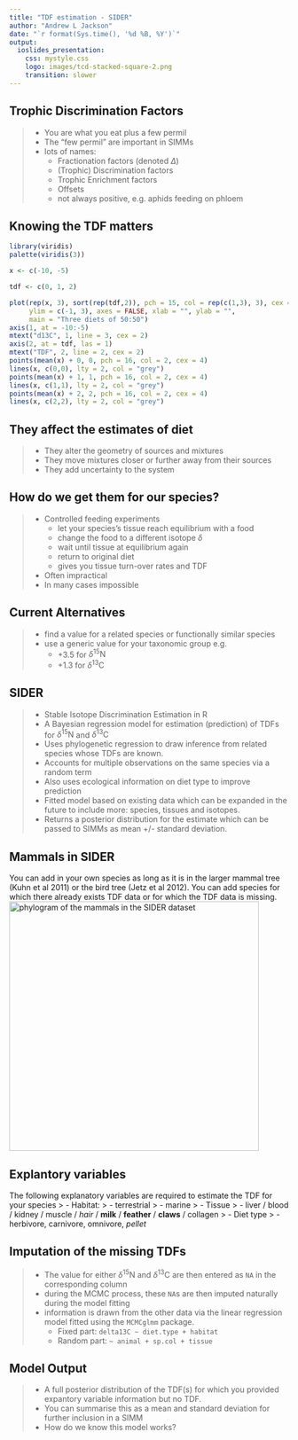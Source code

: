 ```yaml
---
title: "TDF estimation - SIDER"
author: "Andrew L Jackson"
date: "`r format(Sys.time(), '%d %B, %Y')`"
output:
  ioslides_presentation:
    css: mystyle.css
    logo: images/tcd-stacked-square-2.png
    transition: slower
---
```


## Trophic Discrimination Factors
> - You are what you eat plus a few permil
> - The "few permil" are important in SIMMs
> - lots of names:
>     - Fractionation factors (denoted $\Delta$)
>     - (Trophic) Discrimination factors
>     - Trophic Enrichment factors
>     - Offsets
>     - not always positive, e.g. aphids feeding on phloem

## Knowing the TDF matters

```r
library(viridis)
palette(viridis(3))

x <- c(-10, -5)

tdf <- c(0, 1, 2)

plot(rep(x, 3), sort(rep(tdf,2)), pch = 15, col = rep(c(1,3), 3), cex = 4,
     ylim = c(-1, 3), axes = FALSE, xlab = "", ylab = "", 
     main = "Three diets of 50:50")
axis(1, at = -10:-5)
mtext("d13C", 1, line = 3, cex = 2)
axis(2, at = tdf, las = 1)
mtext("TDF", 2, line = 2, cex = 2)
points(mean(x) + 0, 0, pch = 16, col = 2, cex = 4)
lines(x, c(0,0), lty = 2, col = "grey")
points(mean(x) + 1, 1, pch = 16, col = 2, cex = 4)
lines(x, c(1,1), lty = 2, col = "grey")
points(mean(x) + 2, 2, pch = 16, col = 2, cex = 4)
lines(x, c(2,2), lty = 2, col = "grey")
```

## They affect the estimates of diet
> - They alter the geometry of sources and mixtures
> - They move mixtures closer or further away from their sources
> - They add uncertainty to the system

## How do we get them for our species?
> - Controlled feeding experiments
>    - let your species's tissue reach equilibrium with a food
>    - change the food to a different isotope $\delta$
>    - wait until tissue at equilibrium again
>    - return to original diet
>    - gives you tissue turn-over rates and TDF
- Often impractical
- In many cases impossible

## Current Alternatives
> - find a value for a related species or functionally similar species
> - use a generic value for your taxonomic group e.g. 
>    - +3.5 for $\delta^{15}\text{N}$
>    - +1.3 for $\delta^{13}\text{C}$

## SIDER
> - Stable Isotope Discrimination Estimation in R
> - A Bayesian regression model for estimation (prediction) of TDFs for $\delta^{15}\text{N}$ and $\delta^{13}\text{C}$
> - Uses phylogenetic regression to draw inference from related species whose TDFs are known.
> - Accounts for multiple observations on the same species via a random term
> - Also uses ecological information on diet type to improve prediction
> - Fitted model based on existing data which can be expanded in the future to include more: species, tissues and isotopes.
> - Returns a posterior distribution for the estimate which can be passed to SIMMs as mean +/- standard deviation.

## Mammals in SIDER
You can add in your own species as long as it is in the larger mammal tree (Kuhn et al 2011) or the bird tree (Jetz et al 2012). You can add species for which there already exists TDF data or for which the TDF data is missing.
<img src="images/sider-mammals.png" alt="phylogram of the mammals in the SIDER dataset" height="450">

## Explantory variables
The following explanatory variables are required to estimate the TDF for your species
> - Habitat:
>    - terrestrial
>    - marine
> - Tissue
>    - liver / blood / kidney / muscle / *hair* / **milk** / **feather** / **claws** / collagen
> - Diet type
>     - herbivore, carnivore, omnivore, *pellet*

## Imputation of the missing TDFs
> - The value for either $\delta^{15}\text{N}$ and $\delta^{13}\text{C}$ are then entered as `NA` in the corresponding column
> - during the MCMC process, these `NA`s are then imputed naturally during the model fitting
> - information is drawn from the other data via the linear regression model fitted using the `MCMCglmm` package.
>    - Fixed part: `delta13C ~ diet.type + habitat`
>    - Random part:   `~ animal + sp.col + tissue`

## Model Output
> - A full posterior distribution of the TDF(s) for which you provided expantory variable information but no TDF.
> - You can summarise this as a mean and standard deviation for further inclusion in a SIMM
> - How do we know this model works?











